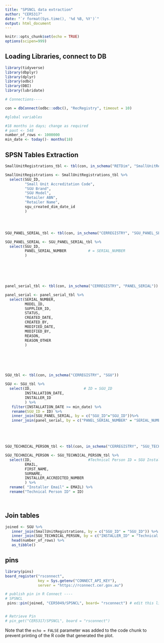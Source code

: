 ```yaml
---
title: "SPSNCL data extraction"
author: "CER5317"
date: "`r format(Sys.time(), '%d %B, %Y')`"
output: html_document
---
```


```r
knitr::opts_chunk$set(echo = TRUE)
options(scipen=999)
```

## Loading Libraries, connect to DB

```r
library(tidyverse)
library(dbplyr)
library(dplyr)
library(odbc)
library(DBI)
library(lubridate)

# Connections----

con = dbConnect(odbc::odbc(), "RecRegistry", timeout = 10)
```


```r
#global variables

#18 months in days; change as required
# past <- 548
number_of_rows <- 1000000
min_date <- today()- months(18)
```


## SPSN Tables Extraction

```r

SmallUnitRegistrations_tbl <- tbl(con, in_schema("RETDim", "SmallUnitRegistrations")) 

SmallUnitRegistrations <- SmallUnitRegistrations_tbl %>% 
  select(SGU_ID,
         "Small Unit Accreditation Code",
         "SGU Brand",
         "SGU Model",
         "Retailer ABN",
         "Retailer Name",
         sgu_created_dim_date_id
         ) 




SGU_PANEL_SERIAL_tbl <- tbl(con, in_schema("CERREGISTRY", "SGU_PANEL_SERIAL")) 

SGU_PANEL_SERIAL <- SGU_PANEL_SERIAL_tbl %>% 
  select(SGU_ID,
         PANEL_SERIAL_NUMBER          # = SERIAL_NUMBER
         ) 
   





panel_serial_tbl <- tbl(con, in_schema("CERREGISTRY", "PANEL_SERIAL")) 

panel_serial <- panel_serial_tbl %>% 
  select(SERIAL_NUMBER,
         MODEL_ID,
         SUPPLIER_ID,
         STATUS,
         CREATED_DATE,
         CREATED_BY,
         MODIFIED_DATE,
         MODIFIED_BY,
         REASON,
         REASON_OTHER
         ) 






SGU_tbl <- tbl(con, in_schema("CERREGISTRY", "SGU")) 

SGU <- SGU_tbl %>% 
  select(ID,                        # ID = SGU_ID
         INSTALLATION_DATE,
         INSTALLER_ID
         ) %>%
   filter(INSTALLATION_DATE >= min_date) %>%
   rename(SGU_ID = ID) %>% 
   inner_join(SGU_PANEL_SERIAL, by = c("SGU_ID"="SGU_ID"))%>% 
   inner_join(panel_serial, by = c("PANEL_SERIAL_NUMBER" = "SERIAL_NUMBER"))





SGU_TECHNICAL_PERSON_tbl <- tbl(con, in_schema("CERREGISTRY", "SGU_TECHNICAL_PERSON")) 

SGU_TECHNICAL_PERSON <- SGU_TECHNICAL_PERSON_tbl %>% 
  select(ID,                          #Technical Person ID = SGU Installer ID
         EMAIL,
         FIRST_NAME,
         SURNAME,
         INSTALLER_ACCREDITED_NUMBER
         ) %>%
  rename( "Installer Email" = EMAIL) %>% 
  rename("Technical Person ID" = ID) 




```



## Join tables

```r

joined <- SGU %>%  
   inner_join(SmallUnitRegistrations, by = c("SGU_ID" = "SGU_ID")) %>% 
   inner_join(SGU_TECHNICAL_PERSON, by = c("INSTALLER_ID" = "Technical Person ID")) %>% 
   head(number_of_rows) %>% 
   as_tibble()

```


## pins

```r
library(pins)
board_register("rsconnect", 
               key = Sys.getenv("CONNECT_API_KEY"), 
               server = "https://rconnect.cer.gov.au")

# publish pin in R Connect ---- 
# SPSNCL
 pins::pin(joined, "CER5049/SPSNCL", board= "rsconnect") # edit this line with your CER number if you need to 


# Retrieve Pin
# pin_get("CER5317/SPSNCL", board = "rsconnect")
```

Note that the `echo = FALSE` parameter was added to the code chunk to prevent printing of the R code that generated the plot.
